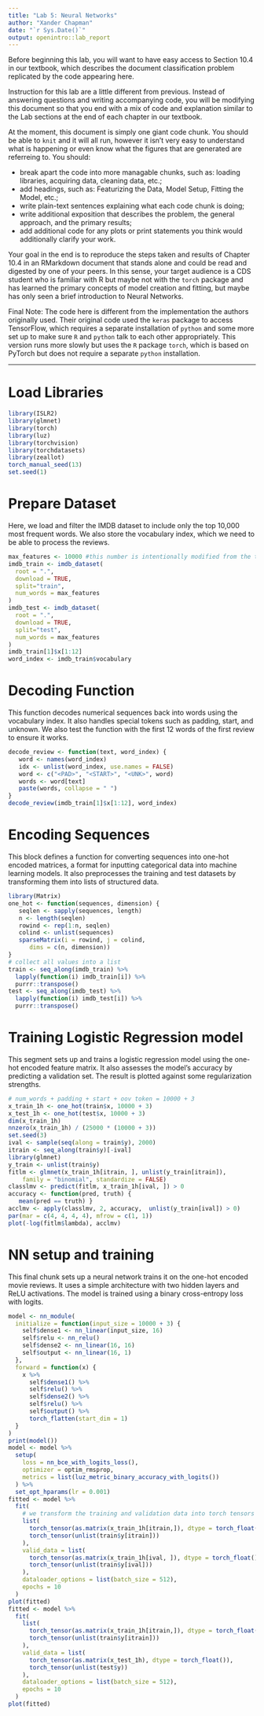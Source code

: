 ```yaml
---
title: "Lab 5: Neural Networks"
author: "Xander Chapman"
date: "`r Sys.Date()`"
output: openintro::lab_report
---
```


Before beginning this lab, you will want to have easy access to Section 10.4 in our textbook, which describes the document classification problem replicated by the code appearing here.

Instruction for this lab are a little different from previous. Instead of answering questions and writing accompanying code, you will be modifying this document so that you end with a mix of code and explanation similar to the Lab sections at the end of each chapter in our textbook.

At the moment, this document is simply one giant code chunk. You should be able to `knit` and it will all run, however it isn't very easy to understand what is happening or even know what the figures that are generated are referreing to. You should:

* break apart the code into more managable chunks, such as: loading libraries, acquiring data, cleaning data, etc.;
* add headings, such as: Featurizing the Data, Model Setup, Fitting the Model, etc.;
* write plain-text sentences explaining what each code chunk is doing;
* write additional exposition that describes the problem, the general approach, and the primary results;
* add additional code for any plots or print statements you think would additionally clarify your work.

Your goal in the end is to reproduce the steps taken and results of Chapter 10.4 in an RMarkdown document that stands alone and could be read and digested by one of your peers. In this sense, your target audience is a CDS student who is familiar with R but maybe not with the `torch` package and has learned the primary concepts of model creation and fitting, but maybe has only seen a brief introduction to Neural Networks.


Final Note: The code here is different from the implementation the authors originally used. Their original code used the `keras` package to access TensorFlow, which requires a separate installation of `python` and some more set up to make sure `R` and `python` talk to each other appropriately. This version runs more slowly but uses the `R` package `torch`, which is based on PyTorch but does not require a separate `python` installation.

---

# Load Libraries

```r
library(ISLR2)
library(glmnet)
library(torch)
library(luz)
library(torchvision)
library(torchdatasets)
library(zeallot)
torch_manual_seed(13)
set.seed(1)
```

# Prepare Dataset

Here, we load and filter the IMDB dataset to include only the top 10,000 most frequent words. We also store the vocabulary index, which we need to be able to process the reviews.

```r
max_features <- 10000 #this number is intentionally modified from the textbook
imdb_train <- imdb_dataset(
  root = ".", 
  download = TRUE,
  split="train",
  num_words = max_features
)
imdb_test <- imdb_dataset(
  root = ".", 
  download = TRUE,
  split="test",
  num_words = max_features
)
imdb_train[1]$x[1:12]
word_index <- imdb_train$vocabulary
```

# Decoding Function

This function decodes numerical sequences back into words using the vocabulary index. It also handles special tokens such as padding, start, and unknown. 
We also test the function with the first 12 words of the first review to ensure it works.

```r
decode_review <- function(text, word_index) {
   word <- names(word_index)
   idx <- unlist(word_index, use.names = FALSE)
   word <- c("<PAD>", "<START>", "<UNK>", word)
   words <- word[text]
   paste(words, collapse = " ")
}
decode_review(imdb_train[1]$x[1:12], word_index)
```

# Encoding Sequences

This block defines a function for converting sequences into one-hot encoded matrices, a format for inputting categorical data into machine learning models. It also preprocesses the training and test datasets by transforming them into lists of structured data.

```r
library(Matrix)
one_hot <- function(sequences, dimension) {
   seqlen <- sapply(sequences, length)
   n <- length(seqlen)
   rowind <- rep(1:n, seqlen)
   colind <- unlist(sequences)
   sparseMatrix(i = rowind, j = colind,
      dims = c(n, dimension))
}
# collect all values into a list
train <- seq_along(imdb_train) %>% 
  lapply(function(i) imdb_train[i]) %>% 
  purrr::transpose()
test <- seq_along(imdb_test) %>% 
  lapply(function(i) imdb_test[i]) %>% 
  purrr::transpose()
```

# Training Logistic Regression model

This segment sets up and trains a logistic regression model using the one-hot encoded feature matrix. It also assesses the model's accuracy by predicting a validation set. The result is plotted against some regularization strengths.

```r
# num_words + padding + start + oov token = 10000 + 3
x_train_1h <- one_hot(train$x, 10000 + 3)
x_test_1h <- one_hot(test$x, 10000 + 3)
dim(x_train_1h)
nnzero(x_train_1h) / (25000 * (10000 + 3))
set.seed(3)
ival <- sample(seq(along = train$y), 2000)
itrain <- seq_along(train$y)[-ival]
library(glmnet)
y_train <- unlist(train$y)
fitlm <- glmnet(x_train_1h[itrain, ], unlist(y_train[itrain]),
    family = "binomial", standardize = FALSE)
classlmv <- predict(fitlm, x_train_1h[ival, ]) > 0
accuracy <- function(pred, truth) {
   mean(pred == truth) }
acclmv <- apply(classlmv, 2, accuracy,  unlist(y_train[ival]) > 0)
par(mar = c(4, 4, 4, 4), mfrow = c(1, 1))
plot(-log(fitlm$lambda), acclmv)
```

# NN setup and training

This final chunk sets up a neural network trains it on the one-hot encoded movie reviews. It uses a simple architecture with two hidden layers and ReLU activations. The model is trained using a binary cross-entropy loss with logits.

```r
model <- nn_module(
  initialize = function(input_size = 10000 + 3) {
    self$dense1 <- nn_linear(input_size, 16)
    self$relu <- nn_relu()
    self$dense2 <- nn_linear(16, 16)
    self$output <- nn_linear(16, 1)
  },
  forward = function(x) {
    x %>% 
      self$dense1() %>% 
      self$relu() %>% 
      self$dense2() %>% 
      self$relu() %>% 
      self$output() %>% 
      torch_flatten(start_dim = 1)
  }
)
print(model())
model <- model %>% 
  setup(
    loss = nn_bce_with_logits_loss(),
    optimizer = optim_rmsprop,
    metrics = list(luz_metric_binary_accuracy_with_logits())
  ) %>% 
  set_opt_hparams(lr = 0.001)
fitted <- model %>% 
  fit(
    # we transform the training and validation data into torch tensors
    list(
      torch_tensor(as.matrix(x_train_1h[itrain,]), dtype = torch_float()), 
      torch_tensor(unlist(train$y[itrain]))
    ),
    valid_data = list(
      torch_tensor(as.matrix(x_train_1h[ival, ]), dtype = torch_float()), 
      torch_tensor(unlist(train$y[ival]))
    ),
    dataloader_options = list(batch_size = 512),
    epochs = 10
  )
plot(fitted)  
fitted <- model %>% 
  fit(
    list(
      torch_tensor(as.matrix(x_train_1h[itrain,]), dtype = torch_float()), 
      torch_tensor(unlist(train$y[itrain]))
    ),
    valid_data = list(
      torch_tensor(as.matrix(x_test_1h), dtype = torch_float()), 
      torch_tensor(unlist(test$y))
    ),
    dataloader_options = list(batch_size = 512),
    epochs = 10
  )
plot(fitted)
```


